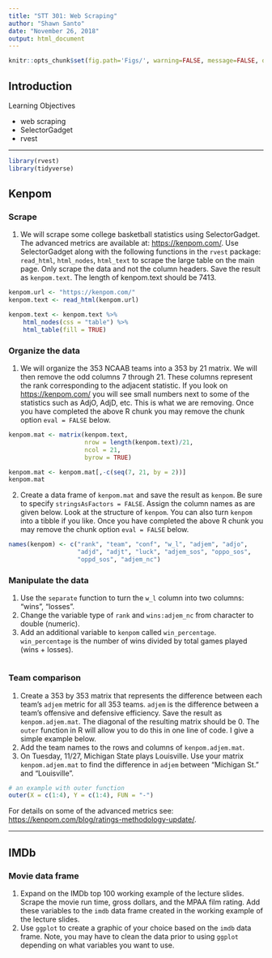 ```yaml
---
title: "STT 301: Web Scraping"
author: "Shawn Santo"
date: "November 26, 2018"
output: html_document
---
```


```r
knitr::opts_chunk$set(fig.path='Figs/', warning=FALSE, message=FALSE, dev = "png", comment = NA)
```

## Introduction

Learning Objectives

  - web scraping
  - SelectorGadget
  - rvest
  
*************************

```r
library(rvest)
library(tidyverse)
```

## Kenpom

### Scrape

  1. We will scrape some college basketball statistics using SelectorGadget. 
  The advanced metrics are available at: [https://kenpom.com/](https://kenpom.com/).
  Use SelectorGadget along with the following functions in the `rvest` 
  package: `read_html`, `html_nodes`, `html_text` to scrape the large table on 
  the main page. Only scrape the data and not the column headers. Save the 
  result as `kenpom.text`. The length of kenpom.text should be 7413.

```r
kenpom.url <- "https://kenpom.com/"
kenpom.text <- read_html(kenpom.url)

kenpom.text <- kenpom.text %>% 
    html_nodes(css = "table") %>%
    html_table(fill = TRUE)
```

### Organize the data

  1. We will organize the 353 NCAAB teams into a 353 by 21 matrix. We will then 
  remove the odd columns 7 through 21. These columns represent the rank 
  corresponding to the adjacent statistic. If you look on 
  [https://kenpom.com/](https://kenpom.com/) you will see small numbers next to 
  some of the statistics such as AdjO, AdjD, etc. This is what we are removing. 
  Once you have completed the above R chunk you may remove the chunk 
  option `eval = FALSE` below.

```r
kenpom.mat <- matrix(kenpom.text, 
                     nrow = length(kenpom.text)/21, 
                     ncol = 21, 
                     byrow = TRUE)

kenpom.mat <- kenpom.mat[,-c(seq(7, 21, by = 2))]
kenpom.mat
```

  2. Create a data frame of `kenpom.mat` and save the result as `kenpom`. 
  Be sure to specify `stringsAsFactors = FALSE`. Assign the column names 
  as are given below. Look at the structure of `kenpom`. You can also 
  turn `kenpom` into a tibble if you like. Once you have completed the 
  above R chunk you may remove the chunk option `eval = FALSE` below.

```r

names(kenpom) <- c("rank", "team", "conf", "w_l", "adjem", "adjo", 
                   "adjd", "adjt", "luck", "adjem_sos", "oppo_sos",
                   "oppd_sos", "adjem_nc")

```

### Manipulate the data

  1. Use the `separate` function to turn the `w_l` column 
     into two columns: "wins", "losses".
  2. Change the variable type of `rank` and `wins:adjem_nc` from 
     character to double (numeric).
  3. Add an additional variable to `kenpom` called `win_percentage`. 
     `win_percentage` is the number of wins divided by total games 
     played (wins + losses).

  
```r

```

### Team comparison

  1. Create a 353 by 353 matrix that represents the difference between each 
     team's `adjem` metric for all 353 teams. `adjem` is the difference between 
     a team's offensive and defensive efficiency. Save the result as 
     `kenpom.adjem.mat`. The diagonal of the resulting matrix should be 0. 
     The `outer` function in R will allow you to do this in one line of code. 
     I give a simple example below.
  2. Add the team names to the rows and columns of `kenpom.adjem.mat`. 
  3. On Tuesday, 11/27, Michigan State plays Louisville. Use your matrix 
     `kenpom.adjem.mat` to find the difference in `adjem` between 
     "Michigan St." and "Louisville".
  
```r
# an example with outer function
outer(X = c(1:4), Y = c(1:4), FUN = "-")

```

For details on some of the advanced metrics see: [https://kenpom.com/blog/ratings-methodology-update/](https://kenpom.com/blog/ratings-methodology-update/).

*************************
## IMDb

### Movie data frame

  1. Expand on the IMDb top 100 working example of the lecture slides. 
  Scrape the movie run time, gross dollars, and the MPAA film rating. 
  Add these variables to the `imdb` data frame created in the working 
  example of the lecture slides.
  2. Use `ggplot` to create a graphic of your choice based on the 
  `imdb` data frame. Note, you may have to clean the data prior to using 
  `ggplot` depending on what variables you want to use.
  
